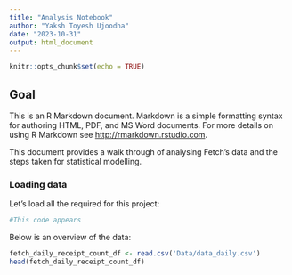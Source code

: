 ```yaml
---
title: "Analysis Notebook"
author: "Yaksh Toyesh Ujoodha"
date: "2023-10-31"
output: html_document
---
```


```r
knitr::opts_chunk$set(echo = TRUE)
```

## Goal

This is an R Markdown document. Markdown is a simple formatting syntax for authoring HTML, PDF, and MS Word documents. For more details on using R Markdown see <http://rmarkdown.rstudio.com>.

This document provides a walk through of analysing Fetch's data and the steps taken for statistical modelling.

### Loading data

Let's load all the required for this project:

```r
#This code appears
```
Below is an overview of the data:
```r
fetch_daily_receipt_count_df <- read.csv('Data/data_daily.csv')
head(fetch_daily_receipt_count_df)
```

